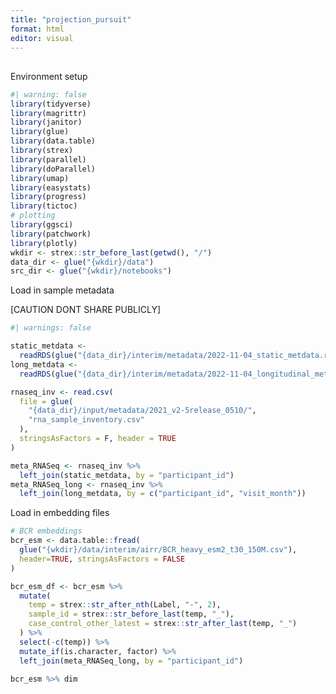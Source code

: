 ```yaml
---
title: "projection_pursuit"
format: html
editor: visual
---
```


## 

Environment setup

```r
#| warning: false
library(tidyverse)
library(magrittr)
library(janitor)
library(glue)
library(data.table)
library(strex)
library(parallel)
library(doParallel)
library(umap) 
library(easystats)
library(progress)
library(tictoc)
# plotting
library(ggsci)
library(patchwork)
library(plotly)
wkdir <- strex::str_before_last(getwd(), "/")
data_dir <- glue("{wkdir}/data")
src_dir <- glue("{wkdir}/notebooks")
```

Load in sample metadata

\[CAUTION DONT SHARE PUBLICLY\]

```r
#| warnings: false

static_metdata <- 
  readRDS(glue("{data_dir}/interim/metadata/2022-11-04_static_metdata.rds")) 
long_metdata <- 
  readRDS(glue("{data_dir}/interim/metadata/2022-11-04_longitudinal_metadata.rds")) 

rnaseq_inv <- read.csv(
  file = glue(
    "{data_dir}/input/metadata/2021_v2-5release_0510/",
    "rna_sample_inventory.csv"
  ),
  stringsAsFactors = F, header = TRUE
)

meta_RNASeq <- rnaseq_inv %>%
  left_join(static_metdata, by = "participant_id")
meta_RNASeq_long <- rnaseq_inv %>% 
  left_join(long_metdata, by = c("participant_id", "visit_month"))

```

Load in embedding files

```r
# BCR embeddings
bcr_esm <- data.table::fread(
  glue("{wkdir}/data/interim/airr/BCR_heavy_esm2_t30_150M.csv"),
  header=TRUE, stringsAsFactors = FALSE
)

```

```r

bcr_esm_df <- bcr_esm %>%
  mutate(
    temp = strex::str_after_nth(Label, "-", 2),
    sample_id = strex::str_before_last(temp, "_"),
    case_control_other_latest = strex::str_after_last(temp, "_")
  ) %>% 
  select(-c(temp)) %>% 
  mutate_if(is.character, factor) %>% 
  left_join(meta_RNASeq_long, by = "participant_id")

bcr_esm %>% dim
```
